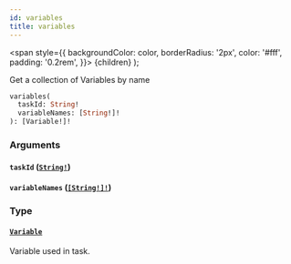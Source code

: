 ```yaml
---
id: variables
title: variables
---
```


<span
style={{
      backgroundColor: color,
      borderRadius: '2px',
      color: '#fff',
      padding: '0.2rem',
    }}>
{children}
</span>
);

Get a collection of Variables by name

```graphql
variables(
  taskId: String!
  variableNames: [String!]!
): [Variable!]!

```

### Arguments

#### `taskId` ([`String!`](../../../../../docs/apis-tools/tasklist-api/scalars/string.mdx))

#### `variableNames` ([`[String!]!`](../../../../../docs/apis-tools/tasklist-api/scalars/string.mdx))

### Type

#### [`Variable`](../../../../../docs/apis-tools/tasklist-api/objects/variable.mdx)

Variable used in task.
